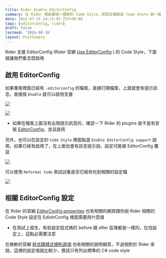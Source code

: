 ```yaml
---
title: Rider Enable EditorConfig
summary: 在 Rider 裡面要統一團隊的 Code Style，把設定檔變成 team share 是一個方式 (或是給其它人匯入規範的檔案)，不過我發現最快的方式，就是直接在 Rider 啟用 EditorConfig 然後把 Code Style 寫在裡面
date: 2022-07-31 14:13:03.753+08:00
tags: [editorconfig, rider]
draft: false
lastmod: '2024-08-16'
layout: PostSimple
---
```


Rider 支援 EditorConfig (Rider 官網 [Use EditorConfig](https://www.jetbrains.com/help/rider/Using_EditorConfig.html) ) 的 Code Style，下面就讓我們看怎麼啟用

## 啟用 EditorConfig

如果專案裡面已經有 `.editorconfig` 的檔案，直接打開檔案，上面就會有提示訊息，直接按 `Enable` 就可以啟用支援

![](/static/images/2022/rider-enable-editorconfig/01.webp)

![](/static/images/2022/rider-enable-editorconfig/02.webp)

- 如果在檔案上面沒有出現提示訊息的，確認一下 Rider 的 plugins 是不是有安裝 [EditorConfig](https://plugins.jetbrains.com/plugin/7294-editorconfig)，並且啟用

另外，也可以在設定的 `Code Style` 裡面點選 `Enable EditorConfig support` 啟用，如果已經有啟用了，在上面也會有訊息提示說，設定可能被 EditorConfig 覆寫

![](/static/images/2022/rider-enable-editorconfig/03.webp)

可以使用 `Reformat Code` 來試試看是否已經有吃到相關的設定檔

![](/static/images/2022/rider-enable-editorconfig/04.webp)

## 相關 EditorConfig 設定

在 Rider 的官網 [EditorConfig properties](https://www.jetbrains.com/help/rider/EditorConfig_Properties.html) 也有相關的網頁跟你說 Rider 相關的 Code Style 設定在 EdiotrConfig 裡面需要用什麼值

- 在測試上發生，有些設定程式碼的 before 跟 after 區塊都是一樣的，在找設定上，這點必需要注意

在微軟的官網 [程式碼樣式規則選項](https://docs.microsoft.com/zh-tw/dotnet/fundamentals/code-analysis/code-style-rule-options?view=vs-2022) 也有相關的說明網頁，不過相對於 Rider 來說，這裡的設定值就比較少，應該只有列出標準的 C# code style
